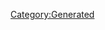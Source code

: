 {{Database/Costume/CostumeInfo
 |ID=381
 |DivaId=7
 |PrismCostumeId=41
 |Enabled=2
 |SkillId=34
 |EODICFLJAKO=False
 |AGBPBDODKBK=1
 |HMCOGDICFNB=1
 |LevelMax=0
 |HGBJODBCJDA=0
 |EGLDFPILJLG=0
 |GLEEPAFMPLO=False
 |IIELLEPEEFH=6400
}}
[[Category:Generated]]
